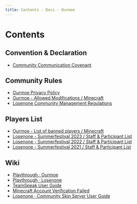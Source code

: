 ```yaml
---
title: Contents · Docs · Ourmoe
---
```


# Contents

## Convention & Declaration

- [Community Communication Covenant](treaty/community_communication_covenant)

## Community Rules

- [Ourmoe Privacy Policy](rules/privacy_policy)
- [Ourmoe - Allowed Modifications / Minecraft](rules/allowed_modifications)
- [Losenone Community Management Regulations](rules/losenone_community_management_regulations)

## Players List

- [Ourmoe - List of banned players / Minecraft](players_list/blacklists)
- [Losenone - Summerfestival 2023 / Staff & Participant List](players_list/losenone_summerfestival_2023_staff_and_participant_list)
- [Losenone - Summerfestival 2022 / Staff & Participant List](players_list/losenone_summerfestival_2022_staff_and_participant_list)
- [Losenone - Summerfestival 2021 / Staff & Participant List](players_list/losenone_summerfestival_2021_staff_and_participant_list)

## Wiki

- [Playthrough · Ourmoe](wiki/previous_playthrough)
- [Playthrough · Losenone](wiki/losenone_previous_playthrough)
- [TeamSpeak User Guide](wiki/teamspeak_user_guide)
- [Minecraft Account Verification Failed](wiki/minecraft_account_verification_failed)
- [Losenone · Community Skin Server User Guide](wiki/losenone_skin_user_guide)